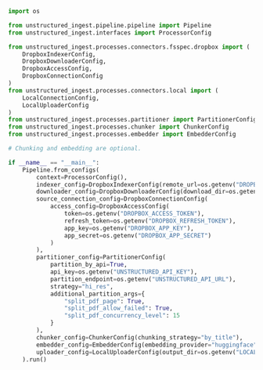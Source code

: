 ```python Python Ingest
import os

from unstructured_ingest.pipeline.pipeline import Pipeline
from unstructured_ingest.interfaces import ProcessorConfig

from unstructured_ingest.processes.connectors.fsspec.dropbox import (
    DropboxIndexerConfig,
    DropboxDownloaderConfig,
    DropboxAccessConfig,
    DropboxConnectionConfig
)
from unstructured_ingest.processes.connectors.local import (
    LocalConnectionConfig,
    LocalUploaderConfig
)
from unstructured_ingest.processes.partitioner import PartitionerConfig
from unstructured_ingest.processes.chunker import ChunkerConfig
from unstructured_ingest.processes.embedder import EmbedderConfig

# Chunking and embedding are optional.

if __name__ == "__main__":
    Pipeline.from_configs(
        context=ProcessorConfig(),
        indexer_config=DropboxIndexerConfig(remote_url=os.getenv("DROPBOX_REMOTE_URL")),
        downloader_config=DropboxDownloaderConfig(download_dir=os.getenv("LOCAL_FILE_DOWNLOAD_DIR")),
        source_connection_config=DropboxConnectionConfig(
            access_config=DropboxAccessConfig(
                token=os.getenv("DROPBOX_ACCESS_TOKEN"),
                refresh_token=os.getenv("DROPBOX_REFRESH_TOKEN"),
                app_key=os.getenv("DROPBOX_APP_KEY"),
                app_secret=os.getenv("DROPBOX_APP_SECRET")
            )
        ),
        partitioner_config=PartitionerConfig(
            partition_by_api=True,
            api_key=os.getenv("UNSTRUCTURED_API_KEY"),
            partition_endpoint=os.getenv("UNSTRUCTURED_API_URL"),
            strategy="hi_res",
            additional_partition_args={
                "split_pdf_page": True,
                "split_pdf_allow_failed": True,
                "split_pdf_concurrency_level": 15
            }
        ),
        chunker_config=ChunkerConfig(chunking_strategy="by_title"),
        embedder_config=EmbedderConfig(embedding_provider="huggingface"),
        uploader_config=LocalUploaderConfig(output_dir=os.getenv("LOCAL_FILE_OUTPUT_DIR"))
    ).run()
```